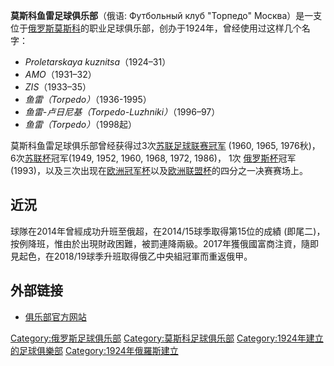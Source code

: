 {{TA|G1=足球}}{{Football club infobox
| clubname   = 莫斯科魚雷
| image      = [[File:Logo_torpedo.png|180px]]
| fullname   = 莫斯科鱼雷足球俱乐部<br>（Футбольный клуб<br> Торпедо Москва）
| nickname   = ''黑白''<br>（''black-whites）
| founded    = 1924年
| ground     = [[卢日尼基体育场|卢日尼基体育场]], [[莫斯科|莫斯科]]
| capacity   = 81,029
| chairman   = Aleksandr Tukmanov
| manager    = Ravil Sabitov
| league     = [[俄羅斯足球超級聯賽|俄羅斯足球超級聯賽]]
| season     = 2021–22
| position   = 俄甲，第 1 位（升班）
| pattern_la1=_vsc1314a|pattern_b1=_torpedom1415h|pattern_ra1=_vsc1314a|pattern_sh1=_argentina1986|pattern_so1=_torpedom1415h
| leftarm1=FFFFFF|body1=FFFFFF|rightarm1=FFFFFF|shorts1=000000|socks1=FFFFFF
| pattern_la2=_torpedo1617a|pattern_b2=_torpedo1617a|pattern_ra2=_torpedo1617a|pattern_sh2=
| leftarm2=|body2=|rightarm2=|shorts2=000000|socks2=FFFFFF
}}

'''莫斯科鱼雷足球俱乐部'''（俄语: Футбольный клуб "Торпедо" Москва）是一支位于[[俄罗斯|俄罗斯]][[莫斯科|莫斯科]]的职业足球俱乐部，创办于1924年，曾经使用过这样几个名字：
*''Proletarskaya kuznitsa''（1924–31）
*''AMO''（1931–32）
*''ZIS''（1933–35）
*''鱼雷（Torpedo）''（1936-1995）
*''鱼雷-卢日尼基（Torpedo-Luzhniki）''（1996–97）
*''鱼雷（Torpedo）''（1998起）

莫斯科鱼雷足球俱乐部曾经获得过3次[[苏联足球联赛冠军|苏联足球联赛冠军]] (1960, 1965, 1976秋)， 6次[[苏联杯|苏联杯]]冠军(1949, 1952, 1960, 1968, 1972, 1986)， 1次 [[俄罗斯杯|俄罗斯杯]]冠军 (1993)，以及三次出现在[[欧洲冠军杯|欧洲冠军杯]]以及[[欧洲联盟杯|欧洲联盟杯]]的四分之一决赛赛场上。

==近況==
球隊在2014年曾經成功升班至俄超，在2014/15球季取得第15位的成績 (即尾二)，按例降班，惟由於出現財政困難，被罰連降兩級。2017年獲俄國富商{{link-ru|羅曼·伊凡諾維奇·阿夫傑耶夫|Авдеев, Роман Иванович|-{zh-hans:阿夫杰耶夫;zh-hant:阿夫傑耶夫;zh-hk:阿夫謝耶夫}-}}注資，隨即見起色，在2018/19球季升班取得俄乙中央組冠軍而重返俄甲。

== 外部链接 ==
*[http://fc-tm.ru/ 俱乐部官方网站] {{Wayback|url=http://fc-tm.ru/ |date=20190630153048 }}

{{Russian Premier League}}

[[Category:俄罗斯足球俱乐部|Category:俄罗斯足球俱乐部]]
[[Category:莫斯科足球俱乐部|Category:莫斯科足球俱乐部]]
[[Category:1924年建立的足球俱樂部|Category:1924年建立的足球俱樂部]]
[[Category:1924年俄羅斯建立|Category:1924年俄羅斯建立]]